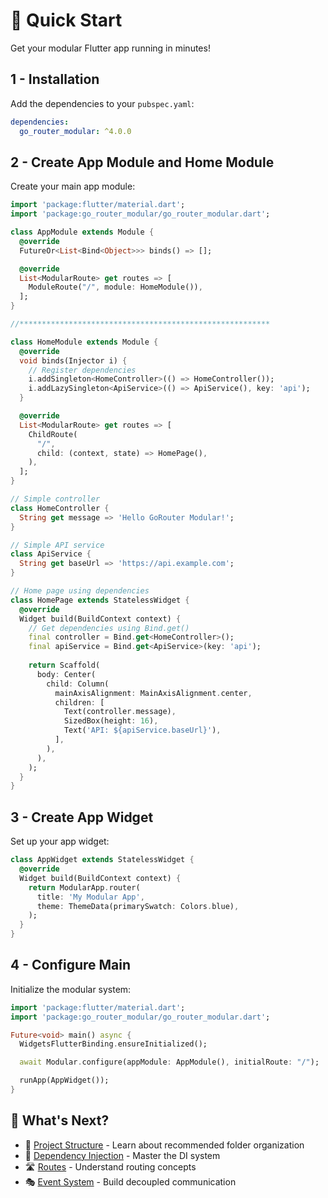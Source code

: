 # 🚀 Quick Start

Get your modular Flutter app running in minutes!

## 1 -  Installation

Add the dependencies to your `pubspec.yaml`:

```yaml
dependencies:
  go_router_modular: ^4.0.0
```

## 2 - Create App Module  and Home Module

Create your main app module:

```dart
import 'package:flutter/material.dart';
import 'package:go_router_modular/go_router_modular.dart';

class AppModule extends Module {
  @override
  FutureOr<List<Bind<Object>>> binds() => [];

  @override
  List<ModularRoute> get routes => [
    ModuleRoute("/", module: HomeModule()),
  ];
}

//********************************************************

class HomeModule extends Module {
  @override
  void binds(Injector i) {
    // Register dependencies
    i.addSingleton<HomeController>(() => HomeController());
    i.addLazySingleton<ApiService>(() => ApiService(), key: 'api');
  }

  @override
  List<ModularRoute> get routes => [
    ChildRoute(
      "/",
      child: (context, state) => HomePage(),
    ),
  ];
}

// Simple controller
class HomeController {
  String get message => 'Hello GoRouter Modular!';
}

// Simple API service
class ApiService {
  String get baseUrl => 'https://api.example.com';
}

// Home page using dependencies
class HomePage extends StatelessWidget {
  @override
  Widget build(BuildContext context) {
    // Get dependencies using Bind.get()
    final controller = Bind.get<HomeController>();
    final apiService = Bind.get<ApiService>(key: 'api');
    
    return Scaffold(
      body: Center(
        child: Column(
          mainAxisAlignment: MainAxisAlignment.center,
          children: [
            Text(controller.message),
            SizedBox(height: 16),
            Text('API: ${apiService.baseUrl}'),
          ],
        ),
      ),
    );
  }
}
```

## 3 - Create App Widget

Set up your app widget:

```dart
class AppWidget extends StatelessWidget {
  @override
  Widget build(BuildContext context) {
    return ModularApp.router(
      title: 'My Modular App',
      theme: ThemeData(primarySwatch: Colors.blue),
    );
  }
}
```

## 4 - Configure Main

Initialize the modular system:

```dart
import 'package:flutter/material.dart';
import 'package:go_router_modular/go_router_modular.dart';

Future<void> main() async {
  WidgetsFlutterBinding.ensureInitialized();

  await Modular.configure(appModule: AppModule(), initialRoute: "/");

  runApp(AppWidget());
}
```

## 🎯 What's Next?

- 📁 [Project Structure](./project-structure) - Learn about recommended folder organization
- 💉 [Dependency Injection](./dependency-injection) - Master the DI system
- 🛣️ [Routes](./routes) - Understand routing concepts
- 🎭 [Event System](./event-system) - Build decoupled communication

